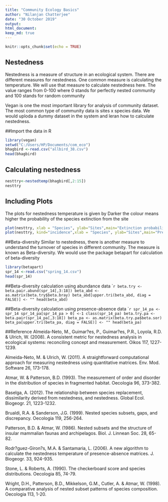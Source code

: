---
title: "Community Ecology Basics"
author: "Nilanjan Chatterjee"
date: "30 October 2019"
output: 
html_document:
keep_md: true
---

```{r setup, include=FALSE}
knitr::opts_chunk$set(echo = TRUE)
```

## Nestedness
Nestedness is a measure of structure in an ecological system. 
There are different measures for nestedness. One common measure is calculating the temperature. 
We will use that measure to calculate nestedness here. The value ranges from 0-100 where 0 stands for perfectly nested community and 100 stands for random community

Vegan is one the most important library for analysis of community dataset. The most common type of community data is sites x species data. We would uploda a dummy dataset in the system and leran how to calculate nestedness.

##Import the data in R 
```{r }
library(vegan)
setwd("C:/Users/HP/Documents/com_eco")
bhagbird <-read.csv("allbird_38.csv")
head(bhagbird)

```

## Calculating nestedness
```{r}
nesttry<-nestedtemp(bhagbird[,2:15])
nesttry
```

## Including Plots
The plots for nestedness temperature is given by
Darker the colour means higher the probability of the species extinction from the site
```{r}
plot(nesttry, xlab = "Species", ylab="Sites",main="Extinction probability")
plot(nesttry, kind="incidence",xlab = "Species", ylab="Sites",main="Presence-absence")
```

##Beta-diversity
Similar to nestedness, there is another measure to understand the turnover of species in different community. The measure is known as Beta-diversity.
We would use the package betapart for calculation of beta-diversity

```{r}
library(betapart)
spr_14 <-read.csv("spring_14.csv")
head(spr_14)
```

##Beta-diversity calculation using abundance data
````{r}
beta.try <-beta.pair.abund(spr_14[,3:18])
beta_abd <- as.matrix(beta.try$beta.bray)
beta_abd[upper.tri(beta_abd, diag = FALSE)] <- ""
head(beta_abd)
```

##Beta-diversity calculation using presence-absence data
````{r}
spr_14_pa <-spr_14
spr_14_pa[spr_14_pa > 0] <-1
class(spr_14_pa)
beta.try.pa <-beta.pair(spr_14_pa[,3:18])
beta_pa <- as.matrix(beta.try.pa$beta.sor)
beta_pa[upper.tri(beta_pa, diag = FALSE)] <- ""
head(beta_pa)
```

##Reference
Almeida-Neto, M., Guimar?es, P., Guimar?es, P.R., Loyola, R.D. & Ulrich, W. (2008). A consistent metric for nestedness analysis in ecological systems: reconciling concept and measurement. Oikos 117, 1227-1239.

Almeida-Neto, M. & Ulrich, W. (2011). A straightforward computational approach for measuring nestedness using quantitative matrices. Env. Mod. Software 26, 173-178.

Atmar, W. & Patterson, B.D. (1993). The measurement of order and disorder in the distribution of species in fragmented habitat. Oecologia 96, 373-382.

Baselga, A. (2012). The relationship between species replacement, dissimilarity derived from nestedness, and nestedness. Global Ecol. Biogeogr. 21, 1223-1232.

Brualdi, R.A. & Sanderson, J.G. (1999). Nested species subsets, gaps, and discrepancy. Oecologia 119, 256-264.

Patterson, B.D. & Atmar, W. (1986). Nested subsets and the structure of insular mammalian faunas and archipelagos. Biol. J. Linnean Soc. 28, 65-82.

Rodr?guez-Giron?s, M.A. & Santamaria, L. (2006). A new algorithm to calculate the nestedness temperature of presence-absence matrices. J. Biogeogr. 33, 924-935.

Stone, L. & Roberts, A. (1990). The checkerboard score and species distributions. Oecologia 85, 74-79.

Wright, D.H., Patterson, B.D., Mikkelson, G.M., Cutler, A. & Atmar, W. (1998). A comparative analysis of nested subset patterns of species composition. Oecologia 113, 1-20.


